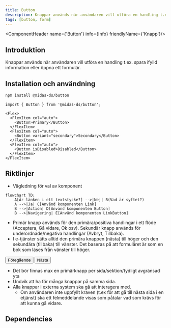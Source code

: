 ```yaml
---
title: Button
description: Knappar används när användaren vill utföra en handling t.ex. spara ifylld information eller öppna ett formulär.
tags: [button, form]
---
```



<ComponentHeader name={'Button'} info={Info} friendlyName={'Knapp'}/>

## Introduktion

Knappar används när användaren vill utföra en handling t.ex. spara ifylld information eller öppna ett formulär.

## Installation och användning

```bash npm2yarn
npm install @midas-ds/button
```

```tsx
import { Button } from '@midas-ds/button';
```

```tsx live
<Flex>
  <FlexItem col="auto">
    <Button>Primary</Button>
  </FlexItem>
  <FlexItem col="auto">
    <Button variant="secondary">Secondary</Button>
  </FlexItem>
  <FlexItem col="auto">
    <Button isDisabled>Disabled</Button>
  </FlexItem>
</FlexItem>
```

## Riktlinjer

- Vägledning för val av komponent

```mermaid
flowchart TD;
    A[Är länken i ett textstycke?] -->|Nej| B(Vad är syftet?)
    A -->|Ja| C[Använd komponenten Link]
    B -->|Action| D[Använd komponenten Button]
    B -->|Navigering| E[Använd komponenten LinkButton]
```

- Primär knapp används för den primära/positiva handlingar i ett flöde (Acceptera, Gå vidare, Ok osv). Sekundär knapp används för underordnade/negativa handlingar (Avbryt, Tillbaka).
- I e-tjänster sätts alltid den primära knappen (nästa) till höger och den sekundära (tillbaka) till vänster. Det baseras på att formuläret är som en bok som läses från vänster till höger.

<div style={{ gap: '5px', display: 'flex', margin: '5px' }}>
  <Button variant={'secondary'}>Föregående</Button>
  <Button>Nästa</Button>
</div>

- Det bör finnas max en primärknapp per sida/sektion/tydligt avgränsad yta
- Undvik att ha för många knappar på samma sida.
- Alla knappar i externa system ska gå att interagera med.
  - Om användaren inte uppfyllt kraven (t.ex för att gå till nästa sida i en etjänst) ska ett felmeddelande visas som påtalar vad som krävs för att kunna gå vidare.

## Dependencies

<ComponentFooter info={Info}/>